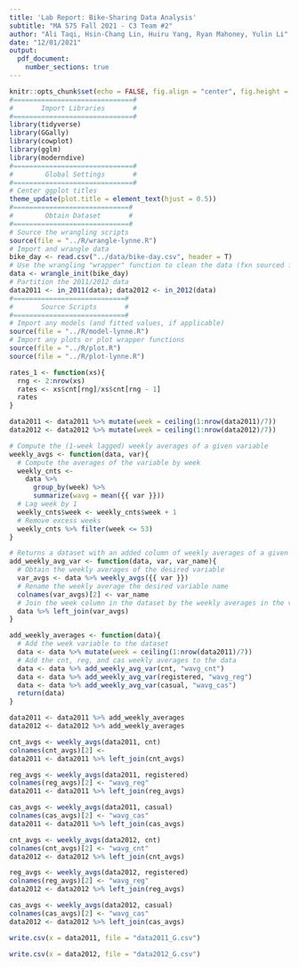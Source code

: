 ```yaml
---
title: 'Lab Report: Bike-Sharing Data Analysis'
subtitle: "MA 575 Fall 2021 - C3 Team #2"
author: "Ali Taqi, Hsin-Chang Lin, Huiru Yang, Ryan Mahoney, Yulin Li"
date: "12/01/2021"
output: 
  pdf_document: 
    number_sections: true
---
```


```r
knitr::opts_chunk$set(echo = FALSE, fig.align = "center", fig.height = 4, fig.width = 6)
#==============================#
#       Import Libraries       #
#==============================#
library(tidyverse)
library(GGally)
library(cowplot)
library(gglm)
library(moderndive)
#==============================#
#        Global Settings       #
#==============================#
# Center ggplot titles
theme_update(plot.title = element_text(hjust = 0.5))
#=============================#
#        Obtain Dataset       #
#=============================#
# Source the wrangling scripts
source(file = "../R/wrangle-lynne.R")
# Import and wrangle data
bike_day <- read.csv("../data/bike-day.csv", header = T)
# Use the wrangling "wrapper" function to clean the data (fxn sourced from wrangle.R)
data <- wrangle_init(bike_day)
# Partition the 2011/2012 data
data2011 <- in_2011(data); data2012 <- in_2012(data)
#============================#
#       Source Scripts       #
#============================#
# Import any models (and fitted values, if applicable)
source(file = "../R/model-lynne.R")
# Import any plots or plot wrapper functions
source(file = "../R/plot.R")
source(file = "../R/plot-lynne.R")
```

```r
rates_1 <- function(xs){
  rng <- 2:nrow(xs)
  rates <- xs$cnt[rng]/xs$cnt[rng - 1]
  rates
}
```

```r
data2011 <- data2011 %>% mutate(week = ceiling(1:nrow(data2011)/7))
data2012 <- data2012 %>% mutate(week = ceiling(1:nrow(data2012)/7))
```

```r
# Compute the (1-week lagged) weekly averages of a given variable
weekly_avgs <- function(data, var){
  # Compute the averages of the variable by week
  weekly_cnts <- 
    data %>% 
      group_by(week) %>%
      summarize(wavg = mean({{ var }}))
  # Lag week by 1
  weekly_cnts$week <- weekly_cnts$week + 1
  # Remove excess weeks
  weekly_cnts %>% filter(week <= 53)
}

# Returns a dataset with an added column of weekly averages of a given variable
add_weekly_avg_var <- function(data, var, var_name){
  # Obtain the weekly averages of the desired variable
  var_avgs <- data %>% weekly_avgs({{ var }})
  # Rename the weekly average the desired variable name
  colnames(var_avgs)[2] <- var_name
  # Join the week column in the dataset by the weekly averages in the var_avgs dataframe
  data %>% left_join(var_avgs)
}

add_weekly_averages <- function(data){
  # Add the week variable to the dataset
  data <- data %>% mutate(week = ceiling(1:nrow(data2011)/7))
  # Add the cnt, reg, and cas weekly averages to the data
  data <- data %>% add_weekly_avg_var(cnt, "wavg_cnt")
  data <- data %>% add_weekly_avg_var(registered, "wavg_reg")
  data <- data %>% add_weekly_avg_var(casual, "wavg_cas")
  return(data)
}
```

```r
data2011 <- data2011 %>% add_weekly_averages
data2012 <- data2012 %>% add_weekly_averages
```

```r
cnt_avgs <- weekly_avgs(data2011, cnt)
colnames(cnt_avgs)[2] <- 
data2011 <- data2011 %>% left_join(cnt_avgs)

reg_avgs <- weekly_avgs(data2011, registered)
colnames(reg_avgs)[2] <- "wavg_reg"
data2011 <- data2011 %>% left_join(reg_avgs)

cas_avgs <- weekly_avgs(data2011, casual)
colnames(cas_avgs)[2] <- "wavg_cas"
data2011 <- data2011 %>% left_join(cas_avgs)
```

```r
cnt_avgs <- weekly_avgs(data2012, cnt)
colnames(cnt_avgs)[2] <- "wavg_cnt"
data2012 <- data2012 %>% left_join(cnt_avgs)

reg_avgs <- weekly_avgs(data2012, registered)
colnames(reg_avgs)[2] <- "wavg_reg"
data2012 <- data2012 %>% left_join(reg_avgs)

cas_avgs <- weekly_avgs(data2012, casual)
colnames(cas_avgs)[2] <- "wavg_cas"
data2012 <- data2012 %>% left_join(cas_avgs)
```

```r
write.csv(x = data2011, file = "data2011_G.csv")
```

```r
write.csv(x = data2012, file = "data2012_G.csv")
```






